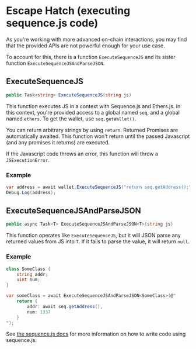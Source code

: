 # Escape Hatch (executing sequence.js code)

As you're working with more advanced on-chain interactions, you may find that the provided APIs are not powerful enough for your use case.

To account for this, there is a function `ExecuteSequenceJS` and its sister function `ExecuteSequenceJSAndParseJSON`.

## ExecuteSequenceJS
```csharp
public Task<string> ExecuteSequenceJS(string js)
```
This function executes JS in a context with Sequence.js and Ethers.js.
In this context, you're provided access to a global named `seq`, and a global named `ethers`.
To get the wallet, use `seq.getWallet()`.

You can return arbitrary strings by using `return`.
Returned Promises are automatically awaited. This function won't return until the passed Javascript (and any promises it returns) are executed.

If the Javascript code throws an error, this function will throw a `JSExecutionError`.
### Example
```csharp
var address = await wallet.ExecuteSequenceJS("return seq.getAddress();");
Debug.Log(address);
```


## ExecuteSequenceJSAndParseJSON
```csharp
public async Task<T> ExecuteSequenceJSAndParseJSON<T>(string js)
```
This function operates like `ExecuteSequenceJS`, but it will JSON parse any returned values from JS into `T`.
If it fails to parse the value, it will return `null`.
### Example
```csharp
class SomeClass {
    string addr;
    uint num;
}

var someClass = await ExecuteSequenceJSAndParseJSON<SomeClass>(@"
    return {
        addr: await seq.getAddress(),
        num: 1337
    }
");
```


See [the sequence.js docs](/wallet) for more information on how to write code using sequence.js.
